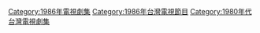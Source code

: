 {{cat year nav | year = 1986 | cat = 台灣電視劇集 | article = 臺灣電視劇 }}
[[Category:1986年電視劇集|Category:1986年電視劇集]]
[[Category:1986年台灣電視節目|Category:1986年台灣電視節目]]
[[Category:1980年代台灣電視劇集|Category:1980年代台灣電視劇集]]